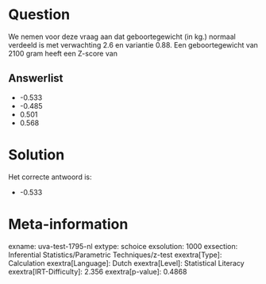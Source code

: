 Question
========

We nemen voor deze vraag aan dat geboortegewicht (in kg.) normaal
verdeeld is met verwachting 2.6 en variantie 0.88. Een geboortegewicht
van 2100 gram heeft een Z-score van

Answerlist
----------

* -0.533
* -0.485
* 0.501
* 0.568

Solution
========

Het correcte antwoord is: 

* -0.533

Meta-information
================
exname: uva-test-1795-nl
extype: schoice
exsolution: 1000
exsection: Inferential Statistics/Parametric Techniques/z-test
exextra[Type]: Calculation
exextra[Language]: Dutch
exextra[Level]: Statistical Literacy
exextra[IRT-Difficulty]: 2.356
exextra[p-value]: 0.4868
